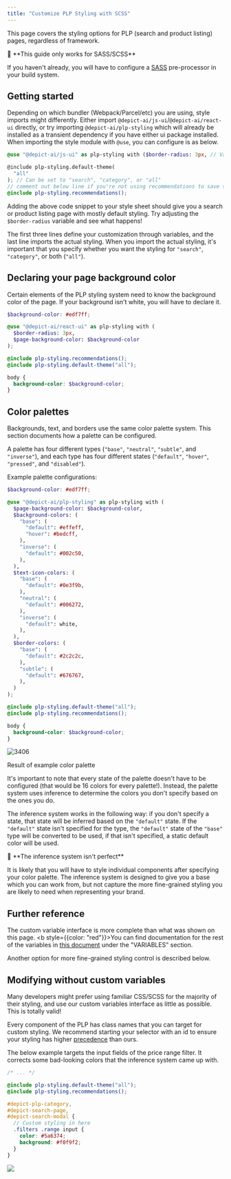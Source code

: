 ```yaml
---
title: "Customize PLP Styling with SCSS"
---
```


This page covers the styling options for PLP (search and product listing) pages, regardless of framework.

<Warning>
🚧 **This guide only works for SASS/SCSS**

If you haven't already, you will have to configure a [SASS](https://sass-lang.com/) pre-processor in your build system.

</Warning>

## Getting started

Depending on which bundler (Webpack/Parcel/etc) you are using, style imports might differently. Either import `@depict-ai/js-ui`/`@depict-ai/react-ui` directly, or try importing `@depict-ai/plp-styling` which will already be installed as a transient dependency if you have either ui package installed. When importing the style module with `@use`, you can configure is as below.

```scss SCSS
@use "@depict-ai/js-ui" as plp-styling with ($border-radius: 3px, // Variables here!);

@include plp-styling.default-theme(
  "all"
); // Can be set to "search", "category", or "all"
// comment out below line if you're not using recommendations to save some bundle size
@include plp-styling.recommendations();
```

Adding the above code snippet to your style sheet should give you a search or product listing page with mostly default styling. Try adjusting the `$border-radius` variable and see what happens!

The first three lines define your customization through variables, and the last line imports the actual styling. When you import the actual styling, it's important that you specify whether you want the styling for `"search"`, `"category"`, or both (`"all"`).

## Declaring your page background color

Certain elements of the PLP styling system need to know the background color of the page. If your background isn't white, you will have to declare it.

```scss SCSS
$background-color: #edf7ff;

@use "@depict-ai/react-ui" as plp-styling with (
  $border-radius: 3px,
  $page-background-color: $background-color
);

@include plp-styling.recommendations();
@include plp-styling.default-theme("all");

body {
  background-color: $background-color;
}
```

## Color palettes

Backgrounds, text, and borders use the same color palette system. This section documents how a palette can be configured.

A palette has four different types (`"base"`, `"neutral"`, `"subtle"`, and `"inverse"`), and each type has four different states (`"default"`, `"hover"`, `"pressed"`, and `"disabled"`).

Example palette configurations:

```scss SCSS
$background-color: #edf7ff;

@use "@depict-ai/plp-styling" as plp-styling with (
  $page-background-color: $background-color,
  $background-colors: (
    "base": (
      "default": #effeff,
      "hover": #bedcff,
    ),
    "inverse": (
      "default": #002c50,
    ),
  ),
  $text-icon-colors: (
    "base": (
      "default": #0e3f9b,
    ),
    "neutral": (
      "default": #006272,
    ),
    "inverse": (
      "default": white,
    ),
  ),
  $border-colors: (
    "base": (
      "default": #2c2c2c,
    ),
    "subtle": (
      "default": #676767,
    ),
  )
);

@include plp-styling.default-theme("all");
@include plp-styling.recommendations();

body {
  background-color: $background-color;
}
```

![3406](/images/575d93e-example_search.png "example search.png")

Result of example color palette

It's important to note that every state of the palette doesn't have to be configured (that would be 16 colors for every palette!). Instead, the palette system uses inference to determine the colors you don't specify based on the ones you do.

The inference system works in the following way: if you don't specify a state, that state will be inferred based on the `"default"` state. If the `"default"` state isn't specified for the type, the `"default"` state of the `"base"` type will be converted to be used, if that isn't specified, a static default color will be used.

<Note>
📘 **The inference system isn't perfect**

It is likely that you will have to style individual components after specifying your color palette. The inference system is designed to give you a base which you can work from, but not capture the more fine-grained styling you are likely to need when representing your brand.

</Note>

## Further reference

The custom variable interface is more complete than what was shown on this page. <b style={{color: "red"}}>You can find documentation for the rest of the variables in [this document](https://scss-docs.depict.ai/#undefined-variable) under the "VARIABLES" section.</b>

Another option for more fine-grained styling control is described below.

## Modifying without custom variables

Many developers might prefer using familiar CSS/SCSS for the majority of their styling, and use our custom variables interface as little as possible. This is totally valid!

Every component of the PLP has class names that you can target for custom styling. We recommend starting your selector with an id to ensure your styling has higher [precedence](https://developer.mozilla.org/en-US/docs/Web/CSS/Specificity) than ours.

The below example targets the input fields of the price range filter. It corrects some bad-looking colors that the inference system came up with.

```scss SCSS
/* ... */

@include plp-styling.default-theme("all");
@include plp-styling.recommendations();

#depict-plp-category,
#depict-search-page,
#depict-search-modal {
  // Custom styling in here
  .filters .range input {
    color: #5a6374;
    background: #f0f9f2;
  }
}
```

<Frame caption="Before and after the custom styling from the above code example">
  <img src="/images/dfa5702-both_filter.png" />
</Frame>
